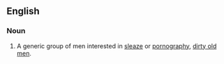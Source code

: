 ==English==

===Noun===
{{en-noun|-}}

# A generic group of men interested in [[sleaze]] or [[pornography]],  [[dirty old man|dirty old men]].